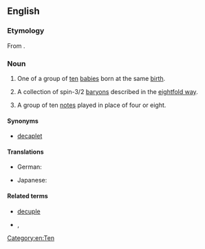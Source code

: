 {{also|décuplet}}
==English==

===Etymology===
From {{af|en|decuple|t1=[[multiply]] by [[ten]]|-et|t2=forming [[diminutive]]s}}.

===Noun===
{{en-noun}}

# One of a group of [[ten]] [[baby|babies]] born at the same [[birth]].
# {{lb|en|physics}} A collection of spin-3/2 [[baryon]]s described in the [[eightfold way]].
# {{lb|en|music}} A group of ten [[note]]s played in place of four or eight.

====Synonyms====
* [[decaplet]]

====Translations====
{{trans-top|one of ten babies born at the same birth}}
* German: {{t|de|Zehnling|m}}
{{trans-mid}}
* Japanese: {{t+|ja|十つ子|tr=totsugo|sc=Jpan}}
{{trans-bottom}}

====Related terms====
* [[decuple]]
* {{lb|en|set of 10 items}} {{l|en|decimate}}, {{l|en|decimal}}

[[Category:en:Ten]]